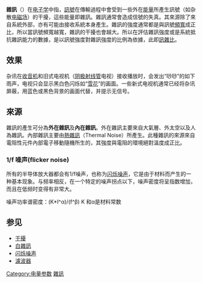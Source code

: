 {{not|噪音}}
{{multiple issues|
{{expert|time=2014-09-29T09:25:25+00:00}}
{{noteTA
|G1=Communication
|1=zh-hans:噪声;zh-hant:雜訊;
|2=杂讯=>zh-cn:噪声;杂讯=>zh-tw:雜訊
}}
{{Unreferenced |time=2008-02-25T08:20:23+00:00 }}
}}

'''雜訊'''（{{lang-en|Noise}}）在[[电子学|电子学]]中指，[[訊號|訊號]]在傳輸過程中會受到一些外在[[能量|能量]]所產生訊號（如杂散[[电磁场|电磁场]]）的干擾，這些能量即雜訊。雜訊通常會造成信號的失真。其來源除了來自系統外部，亦有可能由接收系統本身產生。雜訊的強度通常都是與訊號[[頻寬|頻寬]]成正比，所以當訊號頻寬越寬，雜訊的干擾也會越大。所以在評估雜訊強度或是系統抵抗雜訊能力的數據，是以訊號強度對雜訊強度的比例為依據，此即[[訊雜比|訊雜比]]。

==效果==
杂讯在[[收音机|收音机]]和旧式电视机（[[阴极射线管|阴极射线管]]电视）接收播放时，会发出“唦唦”的如下雨声，电视只会显示黑白色闪烁如“[[雪花|雪花]]”的画面。一些新式电视机通常已经将杂讯屏蔽，用蓝色或黑色背景的画面代替，并提示无信号。

==來源==
雜訊的產生可分為'''外在雜訊'''及'''內在雜訊'''。外在雜訊主要來自大氣層、外太空以及人為雜訊。內部雜訊主要由[[熱雜訊|熱雜訊]]（Thermal Noise）所產生。此種雜訊的來源來自電阻性元件內部電子移動隨機所生的，其強度與電阻的環境絕對溫度成正比。

=== 1/f 噪声(flicker noise) ===
所有的半导体放大器都会有1/f噪声，也称为[[闪烁噪声|闪烁噪声]]，它是由于材料而产生的一种基本现象。与频率相反，在一个特定的噪声拐点以下，噪声密度将呈指数增加，而且在低频时变得有非常大。

噪声功率谱密度：(K*I^α)/(f^β) K 和α是材料常数

== 参见 ==
* [[干擾|干擾]]
* [[白雜訊|白雜訊]]
* [[闪烁噪声|闪烁噪声]]
* [[濾波器|濾波器]]

{{雜訊}}

[[Category:电量参数|Category:电量参数]]
[[Category:雜訊|]]